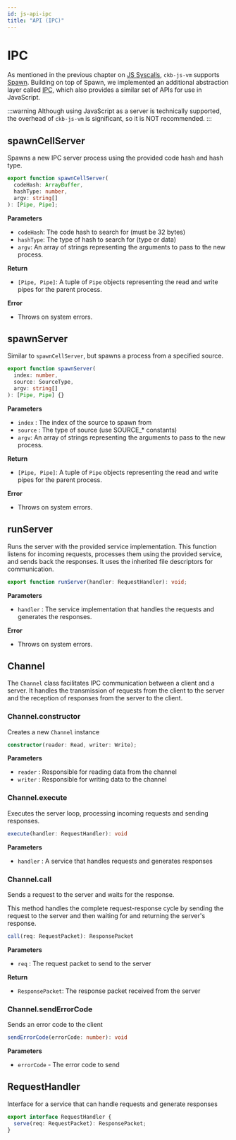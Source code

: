 ```yaml
---
id: js-api-ipc
title: "API (IPC)"
---
```



# IPC

As mentioned in the previous chapter on [JS Syscalls](./js-api-syscalls), `ckb-js-vm` supports [Spawn](../spawn-cross-script-calling). Building on top of Spawn, we implemented an additional abstraction layer called [IPC](../ckb-ipc), which also provides a similar set of APIs for use in JavaScript.

:::warning
Although using JavaScript as a server is technically supported, the overhead of `ckb-js-vm` is significant, so it is NOT recommended.
:::

## spawnCellServer

Spawns a new IPC server process using the provided code hash and hash type.

```ts
export function spawnCellServer(
  codeHash: ArrayBuffer,
  hashType: number,
  argv: string[]
): [Pipe, Pipe];
```

**Parameters**

- `codeHash`: The code hash to search for (must be 32 bytes)
- `hashType`: The type of hash to search for (type or data)
- `argv`: An array of strings representing the arguments to pass to the new process.

**Return**

- `[Pipe, Pipe]`: A tuple of `Pipe` objects representing the read and write pipes for the parent process.

**Error**

- Throws on system errors.

## spawnServer

Similar to `spawnCellServer`, but spawns a process from a specified source.

```ts
export function spawnServer(
  index: number,
  source: SourceType,
  argv: string[]
): [Pipe, Pipe] {}
```

**Parameters**

- `index` : The index of the source to spawn from
- `source` : The type of source (use SOURCE\_\* constants)
- `argv`: An array of strings representing the arguments to pass to the new process.

**Return**

- `[Pipe, Pipe]`: A tuple of `Pipe` objects representing the read and write pipes for the parent process.

**Error**

- Throws on system errors.

## runServer

Runs the server with the provided service implementation.
This function listens for incoming requests, processes them using the provided service, and sends back the responses. It uses the inherited file descriptors for communication.

```ts
export function runServer(handler: RequestHandler): void;
```

**Parameters**

- `handler` : The service implementation that handles the requests and generates the responses.

**Error**

- Throws on system errors.

## Channel

The `Channel` class facilitates IPC communication between a client and a server.
It handles the transmission of requests from the client to the server and the reception of responses from the server to the client.

### Channel.constructor

Creates a new `Channel` instance

```ts
constructor(reader: Read, writer: Write);
```

**Parameters**

- `reader` : Responsible for reading data from the channel
- `writer` : Responsible for writing data to the channel

### Channel.execute

Executes the server loop, processing incoming requests and sending responses.

```ts
execute(handler: RequestHandler): void
```

**Parameters**

- `handler` : A service that handles requests and generates responses

### Channel.call

Sends a request to the server and waits for the response.

This method handles the complete request-response cycle by sending the request to the server and then waiting for and returning the server's response.

```ts
call(req: RequestPacket): ResponsePacket
```

**Parameters**

- `req` : The request packet to send to the server

**Return**

- `ResponsePacket`: The response packet received from the server

### Channel.sendErrorCode

Sends an error code to the client

```ts
sendErrorCode(errorCode: number): void
```

**Parameters**

- `errorCode` - The error code to send

## RequestHandler

Interface for a service that can handle requests and generate responses

```ts
export interface RequestHandler {
  serve(req: RequestPacket): ResponsePacket;
}
```
